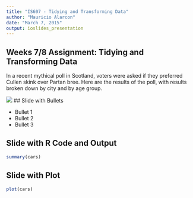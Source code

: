 ```yaml
---
title: "IS607 - Tidying and Transforming Data"
author: "Mauricio Alarcon"
date: "March 7, 2015"
output: ioslides_presentation
---
```


## Weeks 7/8 Assignment: Tidying and Transforming Data

In a recent mythical poll in Scotland, voters were asked if they preferred Cullen skink over Partan bree. Here are the results of the poll, with results broken down by city and by age group.

<img src="https://raw.githubusercontent.com/rmalarc/is607/master/assignment7/data.png">
## Slide with Bullets

- Bullet 1
- Bullet 2
- Bullet 3

## Slide with R Code and Output

```r
summary(cars)
```

## Slide with Plot

```r
plot(cars)
```

